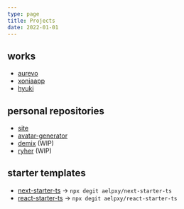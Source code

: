 ```yaml
---
type: page
title: Projects
date: 2022-01-01
---
```


<h2>works</h2>

- [aurevo](https://aurevo.us/)
- [xoniaapp](https://app.xoniaapp.com/)
- [hyuki](https://github.com/hyukidev)

<h2>personal repositories</h2>

- [site](https://aelpxy.space/)
- [avatar-generator](https://github.com/Aelpxy/avatar-generator)
- [demix](https://github.com/aelpxy/demix) (WIP)
- [ryher](https://github.com/aelpxy/ryher) (WIP)

<h2>starter templates</h2>

- [next-starter-ts](https://next-starter-ts.vercel.app) -> `npx degit aelpxy/next-starter-ts`
- [react-starter-ts](https://react-starter-ts.vercel.app) -> `npx degit aelpxy/react-starter-ts`
